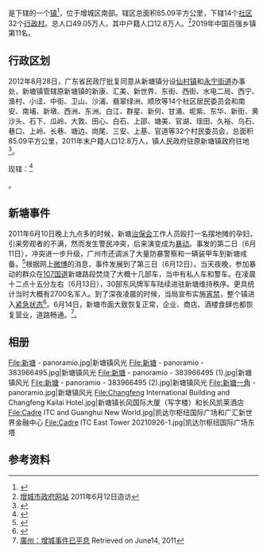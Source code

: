 {{中国乡级行政区
|行政区划 = 46
|村委会 = 32
|居委会 = 14
|总面积 = 85.09平方公里
|户籍人口 = 12.8万
|户籍人口年份 = 
|常住人口 = 49.05万
|常住人口年份 = 2012
|人口密度 = 
|44/01/83/101/000}}

'''{{PAGENAMEBASE}}'''是{{PRC admin/fullname|44/01/83/101/000|3}}下辖的一个[[镇|镇]]<ref>{{PRC admin/ref sgc|{{PRC admin/parent|44/01/83/101/000}}}}</ref>，位于增城区南部。辖区总面积85.09平方公里，下辖14个[[社区|社区]]32个[[行政村|行政村]]。总人口49.05万人，其中户籍人口12.8万人。<ref>[http://www.zcic.gd.cn/portal/site/site/portal/zengcheng/zwgk_jgsz_ct.jsp?siteName=zengcheng&categoryId=3918&siteColor=zengcheng-01&categoryCode=001001002001001001063001&realcategoryId=3918&styleName=01 增城市政府网站] {{webarchive|url=https://web.archive.org/web/20101203230700/http://www.zcic.gd.cn/portal/site/site/portal/zengcheng/zwgk_jgsz_ct.jsp?siteName=zengcheng&categoryId=3918&siteColor=zengcheng-01&categoryCode=001001002001001001063001&realcategoryId=3918&styleName=01 |date=2010-12-03 }} 2011年6月12日造访</ref>2019年中国百强乡镇第11名。

==行政区划==
2012年8月28日，广东省民政厅批复同意从新塘镇分设[[仙村镇|仙村镇]]和[[永宁街道_(广州市)|永宁街道]]办事处，新塘镇管辖原新塘镇的新康、汇美、新世界、东街、西街、水电二局、西宁、渔村、小迳、中街、卫山、沙浦、翡翠绿洲、顺欣等14个社区居民委员会和南安、南埔、新墩、西洲、东洲、白江、群星、新何、甘涌、坭紫、东华、新街、黄沙头、石下、瓜岭、大敦、田心、白石、上邵、塘美、官湖、瑶田、久裕、乌石、巷口、上岭、长巷、塘边、岗尾、三安、上基、官道等32个村民委员会，总面积85.09平方公里，2011年末户籍人口12.8万人，镇人民政府驻原新塘镇政府驻地<ref>{{Cite web |url=http://www.gddm.gov.cn/index.php?option=com_content&view=article&id=283:2013-08-29-06-09-12&catid=42:tiaozhengxinxi&Itemid=71 |title=广东省民政厅关于同意增城市增设仙村镇和永宁街道办事处的批复（粤民区〔2012〕32号） |access-date=2017-09-09 |archive-date=2017-09-10 |archive-url=https://web.archive.org/web/20170910041346/http://www.gddm.gov.cn/index.php?option=com_content&view=article&id=283:2013-08-29-06-09-12&catid=42:tiaozhengxinxi&Itemid=71 |dead-url=no }}</ref>。

现辖：<ref>{{PRC admin/ref sgc|44/01/83/101/000}}</ref>

{{PRC admin/children|44/01/83/101/000}}。

==新塘事件==
{{main|广州市新塘事件}}
2011年6月10日晚上九点多的时候，新塘[[治保会|治保会]]工作人员殴打一名摆地摊的孕妇，引来旁观者的不满，然而发生警民冲突，后来演变成为[[暴动|暴动]]。事发的第二日（6月11日），冲突进一步升级，广州市还调派了大量防暴警察和一辆装甲车到新塘戒备。<ref>{{Cite web|url=http://news.ifeng.com/mainland/detail_2011_06/11/6953357_0.shtml|title=广州发生一宗人员聚集滋事事件 3辆警车被砸烂|access-date=2011-06-12|archive-date=2016-06-30|archive-url=https://web.archive.org/web/20160630101454/http://news.ifeng.com/mainland/detail_2011_06/11/6953357_0.shtml|dead-url=no}}</ref>根据网上[[微博|微博]]的消息，事件发展到了第三日（6月12日）。当天夜晚，参加暴动的群众在[[107国道|107国道]]新塘路段焚烧了大概十几部车，当中有私人车和警车。在凌晨十二点十五分左右（6月13日），30部东风牌军车陆续进驻新塘维持秩序。更具统计当时大概有2700名军人。到了深夜凌晨的时候，当局宣布实施[[宵禁|宵禁]]，整个镇进入[[紧急状态|紧急状态]]<ref>{{Cite web |url=http://news.on.cc/cnt/china/20110613/bkn-20110613040842257-0613_00922_001.html?utm_source=twitterfeed&utm_medium=twitter |title=增城騷亂加劇 軍管宵禁 |access-date=2011-06-12 |archive-date=2016-03-05 |archive-url=https://web.archive.org/web/20160305035424/http://news.on.cc/cnt/china/20110613/bkn-20110613040842257-0613_00922_001.html?utm_source=twitterfeed&utm_medium=twitter |dead-url=no }}</ref>。6月14日，新塘市面大致恢复正常，企业、商店、酒楼食肆也都恢复营业，道路畅通。<ref>[http://hk.news.yahoo.com/%E5%BB%A3%E5%B7%9E-%E5%A2%9E%E5%9F%8E%E4%BA%8B%E4%BB%B6%E5%B7%B2%E5%B9%B3%E6%81%AF-143111527.html 廣州：增城事件已平息] Retrieved on June14, 2011</ref>。

==相册==
<gallery>
File:新塘 - panoramio.jpg|新塘镇风光
File:新塘 - panoramio - 383966495.jpg|新塘镇风光
File:新塘 - panoramio - 383966495 (1).jpg|新塘镇风光
File:新塘 - panoramio - 383966495 (2).jpg|新塘镇风光
File:新塘一角 - panoramio.jpg|新塘镇风光
File:Changfeng International Building and Changfeng Kailai Hotel.jpg|新塘镇长风国际大厦（写字楼）和长风凯莱酒店
File:Cadre ITC and Guanghui New World.jpg|凯达尔枢纽国际广场和广汇新世界金融中心
File:Cadre ITC East Tower 20210926-1.jpg|凯达尔枢纽国际广场东塔
</gallery>

==参考资料==
{{reflist}}

{{PRC admin/navcat|44/01/83/101/000}}
{{25个国家“扩权强镇”试点镇}}
